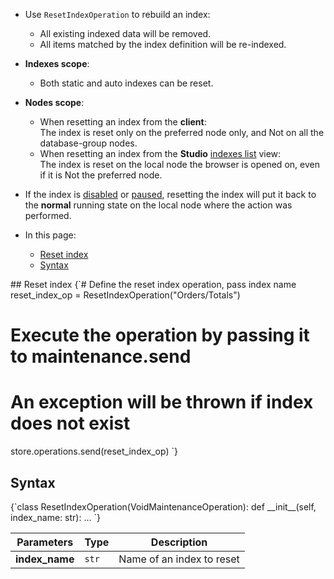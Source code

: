 
<Admonition type="note" title="">

* Use `ResetIndexOperation` to rebuild an index:  
  * All existing indexed data will be removed.  
  * All items matched by the index definition will be re-indexed.

* **Indexes scope**:  
  * Both static and auto indexes can be reset.

* **Nodes scope**:  
  * When resetting an index from the **client**:  
    The index is reset only on the preferred node only, and Not on all the database-group nodes.  
  * When resetting an index from the **Studio** [indexes list](../../../../studio/database/indexes/indexes-list-view.mdx#indexes-list-view---actions) view:  
    The index is reset on the local node the browser is opened on, even if it is Not the preferred node.  

* If the index is [disabled](../../../../client-api/operations/maintenance/indexes/disable-index.mdx) 
  or [paused](../../../../client-api/operations/maintenance/indexes/stop-index.mdx), resetting the index 
  will put it back to the **normal** running state on the local node where the action was performed.

* In this page:
    * [Reset index](../../../../client-api/operations/maintenance/indexes/set-index-priority.mdx#set-priority---single-index)
    * [Syntax](../../../../client-api/operations/maintenance/indexes/set-index-priority.mdx#syntax)

</Admonition>
## Reset index

<TabItem value="reset" label="reset">
<CodeBlock language="python">
{`# Define the reset index operation, pass index name
reset_index_op = ResetIndexOperation("Orders/Totals")

# Execute the operation by passing it to maintenance.send
# An exception will be thrown if index does not exist
store.operations.send(reset_index_op)
`}
</CodeBlock>
</TabItem>



## Syntax

<TabItem value="syntax" label="syntax">
<CodeBlock language="python">
{`class ResetIndexOperation(VoidMaintenanceOperation):
    def __init__(self, index_name: str): ...
`}
</CodeBlock>
</TabItem>

| Parameters | Type | Description |
| - | - | - |
| **index_name** | `str` | Name of an index to reset |




